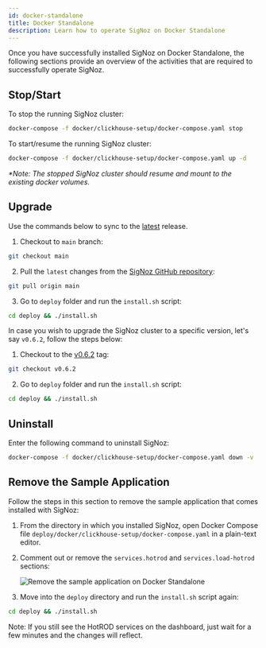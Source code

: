```yaml
---
id: docker-standalone
title: Docker Standalone
description: Learn how to operate SigNoz on Docker Standalone
---
```





Once you have successfully installed SigNoz on Docker Standalone, the following sections provide an overview of the activities that are required to successfully operate SigNoz.

## Stop/Start

To stop the running SigNoz cluster:

```bash
docker-compose -f docker/clickhouse-setup/docker-compose.yaml stop
```

To start/resume the running SigNoz cluster:

```bash
docker-compose -f docker/clickhouse-setup/docker-compose.yaml up -d
```

_*Note: The stopped SigNoz cluster should resume and mount to the existing docker volumes._

## Upgrade

Use the commands below to sync to the [latest](https://github.com/SigNoz/signoz/releases/latest) release.

1. Checkout to `main` branch:
```bash
git checkout main
```

2. Pull the `latest` changes from the [SigNoz GitHub repository](https://github.com/SigNoz/signoz):
```bash
git pull origin main
```

3. Go to `deploy` folder and run the `install.sh` script:
```bash
cd deploy && ./install.sh
```

In case you wish to upgrade the SigNoz cluster to a specific version, let's say `v0.6.2`, follow the steps below:

1. Checkout to the [v0.6.2](https://github.com/SigNoz/signoz/releases/tag/v0.6.2) tag:
```bash
git checkout v0.6.2
```

2. Go to `deploy` folder and run the `install.sh` script:
```bash
cd deploy && ./install.sh
```

<UpgradeWarning/>

## Uninstall

Enter the following command to uninstall SigNoz:

```bash
docker-compose -f docker/clickhouse-setup/docker-compose.yaml down -v
```

## Remove the Sample Application

Follow the steps in this section to remove the sample application that comes installed with SigNoz:

1. From the directory in which you installed SigNoz, open Docker Compose file `deploy/docker/clickhouse-setup/docker-compose.yaml` in a plain-text editor. 

2. Comment out or remove the `services.hotrod` and `services.load-hotrod` sections:
   
   ![Remove the sample application on Docker Standalone](/images/docs/docker-standalone-remove-the-sample-application.png)

3. Move into the `deploy` directory and run the `install.sh` script again:

```bash
cd deploy && ./install.sh
```

Note: If you still see the HotROD services on the dashboard, just wait for a few minutes and the changes will reflect.
